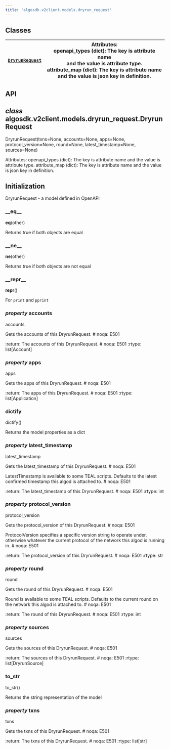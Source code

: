 ```yaml
---
title: 'algosdk.v2client.models.dryrun_request'
---
```


<a id='module-algosdk.v2client.models.dryrun_request'></a>

<a id='algosdk-v2client-models-dryrun-request'></a>

<a id='module-contents'></a>

<a id='classes'></a>

## Classes

| [`DryrunRequest`](#algosdk.v2client.models.dryrun_request.DryrunRequest) | Attributes:<br/>openapi_types (dict): The key is attribute name<br/>and the value is attribute type.<br/>attribute_map (dict): The key is attribute name<br/>and the value is json key in definition. |
| ------------------------------------------------------------------------ | ----------------------------------------------------------------------------------------------------------------------------------------------------------------------------------------------------- |

<a id='api'></a>

## API

<a id='algosdk.v2client.models.dryrun_request.DryrunRequest'></a>

## _class_ algosdk.v2client.models.dryrun_request.DryrunRequest

DryrunRequest(txns=None, accounts=None, apps=None, protocol_version=None, round=None, latest_timestamp=None, sources=None)

Attributes:
openapi_types (dict): The key is attribute name
and the value is attribute type.
attribute_map (dict): The key is attribute name
and the value is json key in definition.

## Initialization

DryrunRequest - a model defined in OpenAPI

<a id='algosdk.v2client.models.dryrun_request.DryrunRequest.__eq__'></a>

### \_\_eq\_\_

**eq**(other)

Returns true if both objects are equal

<a id='algosdk.v2client.models.dryrun_request.DryrunRequest.__ne__'></a>

### \_\_ne\_\_

**ne**(other)

Returns true if both objects are not equal

<a id='algosdk.v2client.models.dryrun_request.DryrunRequest.__repr__'></a>

### \_\_repr\_\_

**repr**()

For `print` and `pprint`

<a id='algosdk.v2client.models.dryrun_request.DryrunRequest.accounts'></a>

### _property_ accounts

accounts

Gets the accounts of this DryrunRequest. # noqa: E501

:return: The accounts of this DryrunRequest. # noqa: E501
:rtype: list[Account]

<a id='algosdk.v2client.models.dryrun_request.DryrunRequest.apps'></a>

### _property_ apps

apps

Gets the apps of this DryrunRequest. # noqa: E501

:return: The apps of this DryrunRequest. # noqa: E501
:rtype: list[Application]

<a id='algosdk.v2client.models.dryrun_request.DryrunRequest.dictify'></a>

### dictify

dictify()

Returns the model properties as a dict

<a id='algosdk.v2client.models.dryrun_request.DryrunRequest.latest_timestamp'></a>

### _property_ latest_timestamp

latest_timestamp

Gets the latest_timestamp of this DryrunRequest. # noqa: E501

LatestTimestamp is available to some TEAL scripts. Defaults to the latest confirmed timestamp this algod is attached to. # noqa: E501

:return: The latest_timestamp of this DryrunRequest. # noqa: E501
:rtype: int

<a id='algosdk.v2client.models.dryrun_request.DryrunRequest.protocol_version'></a>

### _property_ protocol_version

protocol_version

Gets the protocol_version of this DryrunRequest. # noqa: E501

ProtocolVersion specifies a specific version string to operate under, otherwise whatever the current protocol of the network this algod is running in. # noqa: E501

:return: The protocol_version of this DryrunRequest. # noqa: E501
:rtype: str

<a id='algosdk.v2client.models.dryrun_request.DryrunRequest.round'></a>

### _property_ round

round

Gets the round of this DryrunRequest. # noqa: E501

Round is available to some TEAL scripts. Defaults to the current round on the network this algod is attached to. # noqa: E501

:return: The round of this DryrunRequest. # noqa: E501
:rtype: int

<a id='algosdk.v2client.models.dryrun_request.DryrunRequest.sources'></a>

### _property_ sources

sources

Gets the sources of this DryrunRequest. # noqa: E501

:return: The sources of this DryrunRequest. # noqa: E501
:rtype: list[DryrunSource]

<a id='algosdk.v2client.models.dryrun_request.DryrunRequest.to_str'></a>

### to_str

to_str()

Returns the string representation of the model

<a id='algosdk.v2client.models.dryrun_request.DryrunRequest.txns'></a>

### _property_ txns

txns

Gets the txns of this DryrunRequest. # noqa: E501

:return: The txns of this DryrunRequest. # noqa: E501
:rtype: list[str]
